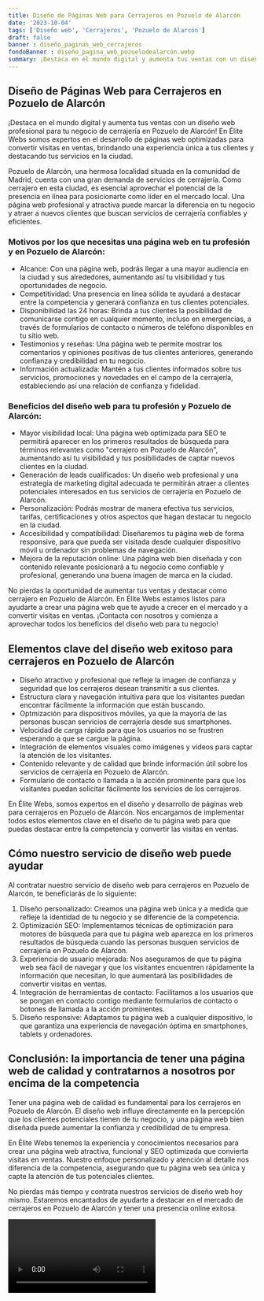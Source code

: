 ```yaml
---
title: Diseño de Páginas Web para Cerrajeros en Pozuelo de Alarcón
date: '2023-10-04'
tags: ['Diseño web', 'Cerrajeros', 'Pozuelo de Alarcón']
draft: false
banner : diseño_paginas_web_cerrajeros
fondoBanner : diseño_pagina_web_pozuelodealarcón.webp
summary: ¡Destaca en el mundo digital y aumenta tus ventas con un diseño web profesional para tu negocio de cerrajería en Pozuelo de Alarcón! En Élite Webs somos expertos en el desarrollo de páginas web optimizadas para convertir visitas en ventas, brindando una experiencia única a tus clientes y destacando tus servicios en la ciudad.
---
```


## Diseño de Páginas Web para Cerrajeros en Pozuelo de Alarcón

¡Destaca en el mundo digital y aumenta tus ventas con un diseño web profesional para tu negocio de cerrajería en Pozuelo de Alarcón! En Élite Webs somos expertos en el desarrollo de páginas web optimizadas para convertir visitas en ventas, brindando una experiencia única a tus clientes y destacando tus servicios en la ciudad.

Pozuelo de Alarcón, una hermosa localidad situada en la comunidad de Madrid, cuenta con una gran demanda de servicios de cerrajería. Como cerrajero en esta ciudad, es esencial aprovechar el potencial de la presencia en línea para posicionarte como líder en el mercado local. Una página web profesional y atractiva puede marcar la diferencia en tu negocio y atraer a nuevos clientes que buscan servicios de cerrajería confiables y eficientes.

### Motivos por los que necesitas una página web en tu profesión y en Pozuelo de Alarcón:

- Alcance: Con una página web, podrás llegar a una mayor audiencia en la ciudad y sus alrededores, aumentando así tu visibilidad y tus oportunidades de negocio.
- Competitividad: Una presencia en línea sólida te ayudará a destacar entre la competencia y generará confianza en tus clientes potenciales.
- Disponibilidad las 24 horas: Brinda a tus clientes la posibilidad de comunicarse contigo en cualquier momento, incluso en emergencias, a través de formularios de contacto o números de teléfono disponibles en tu sitio web.
- Testimonios y reseñas: Una página web te permite mostrar los comentarios y opiniones positivas de tus clientes anteriores, generando confianza y credibilidad en tu negocio.
- Información actualizada: Mantén a tus clientes informados sobre tus servicios, promociones y novedades en el campo de la cerrajería, estableciendo así una relación de confianza y fidelidad.

### Beneficios del diseño web para tu profesión y Pozuelo de Alarcón:

- Mayor visibilidad local: Una página web optimizada para SEO te permitirá aparecer en los primeros resultados de búsqueda para términos relevantes como "cerrajero en Pozuelo de Alarcón", aumentando así tu visibilidad y tus posibilidades de captar nuevos clientes en la ciudad.
- Generación de leads cualificados: Un diseño web profesional y una estrategia de marketing digital adecuada te permitirán atraer a clientes potenciales interesados en tus servicios de cerrajería en Pozuelo de Alarcón.
- Personalización: Podrás mostrar de manera efectiva tus servicios, tarifas, certificaciones y otros aspectos que hagan destacar tu negocio en la ciudad.
- Accesibilidad y compatibilidad: Diseñaremos tu página web de forma responsive, para que pueda ser visitada desde cualquier dispositivo móvil u ordenador sin problemas de navegación.
- Mejora de la reputación online: Una página web bien diseñada y con contenido relevante posicionará a tu negocio como confiable y profesional, generando una buena imagen de marca en la ciudad.

No pierdas la oportunidad de aumentar tus ventas y destacar como cerrajero en Pozuelo de Alarcón. En Élite Webs estamos listos para ayudarte a crear una página web que te ayude a crecer en el mercado y a convertir visitas en ventas. ¡Contacta con nosotros y comienza a aprovechar todos los beneficios del diseño web para tu negocio!

<GifSeo />

<Cta />

## Elementos clave del diseño web exitoso para cerrajeros en Pozuelo de Alarcón

- Diseño atractivo y profesional que refleje la imagen de confianza y seguridad que los cerrajeros desean transmitir a sus clientes.
- Estructura clara y navegación intuitiva para que los visitantes puedan encontrar fácilmente la información que están buscando.
- Optmización para dispositivos móviles, ya que la mayoría de las personas buscan servicios de cerrajería desde sus smartphones.
- Velocidad de carga rápida para que los usuarios no se frustren esperando a que se cargue la página.
- Integración de elementos visuales como imágenes y videos para captar la atención de los visitantes.
- Contenido relevante y de calidad que brinde información útil sobre los servicios de cerrajería en Pozuelo de Alarcón.
- Formulario de contacto o llamada a la acción prominente para que los visitantes puedan solicitar fácilmente los servicios de los cerrajeros.

En Élite Webs, somos expertos en el diseño y desarrollo de páginas web para cerrajeros en Pozuelo de Alarcón. Nos encargamos de implementar todos estos elementos clave en el diseño de tu página web para que puedas destacar entre la competencia y convertir las visitas en ventas.

## Cómo nuestro servicio de diseño web puede ayudar

Al contratar nuestro servicio de diseño web para cerrajeros en Pozuelo de Alarcón, te beneficiarás de lo siguiente:

1. Diseño personalizado: Creamos una página web única y a medida que refleje la identidad de tu negocio y se diferencie de la competencia.
2. Optimización SEO: Implementamos técnicas de optimización para motores de búsqueda para que tu página web aparezca en los primeros resultados de búsqueda cuando las personas busquen servicios de cerrajería en Pozuelo de Alarcón.
3. Experiencia de usuario mejorada: Nos aseguramos de que tu página web sea fácil de navegar y que los visitantes encuentren rápidamente la información que necesitan, lo que aumentará las posibilidades de convertir visitas en ventas.
4. Integración de herramientas de contacto: Facilitamos a los usuarios que se pongan en contacto contigo mediante formularios de contacto o botones de llamada a la acción prominentes.
5. Diseño responsive: Adaptamos tu página web a cualquier dispositivo, lo que garantiza una experiencia de navegación óptima en smartphones, tablets y ordenadores.

## Conclusión: la importancia de tener una página web de calidad y contratarnos a nosotros por encima de la competencia

Tener una página web de calidad es fundamental para los cerrajeros en Pozuelo de Alarcón. El diseño web influye directamente en la percepción que los clientes potenciales tienen de tu negocio, y una página web bien diseñada puede aumentar la confianza y credibilidad de tu empresa.

En Élite Webs tenemos la experiencia y conocimientos necesarios para crear una página web atractiva, funcional y SEO optimizada que convierta visitas en ventas. Nuestro enfoque personalizado y atención al detalle nos diferencia de la competencia, asegurando que tu página web sea única y capte la atención de tus potenciales clientes.

No pierdas más tiempo y contrata nuestros servicios de diseño web hoy mismo. Estaremos encantados de ayudarte a destacar en el mercado de cerrajeros en Pozuelo de Alarcón y tener una presencia online exitosa.

<Video />

<CtaBot job='Cerrajeros' city='Pozuelo de Alarcón'/>

<Gmaps query='Pozuelo de Alarcón+españa+maps' />